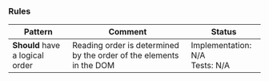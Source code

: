 ### Rules

| Pattern                         | Comment                                                             | Status                              |
| ------------------------------- | ------------------------------------------------------------------- | ----------------------------------- |
| **Should** have a logical order | Reading order is determined by the order of the elements in the DOM | Implementation: N/A<br />Tests: N/A |
